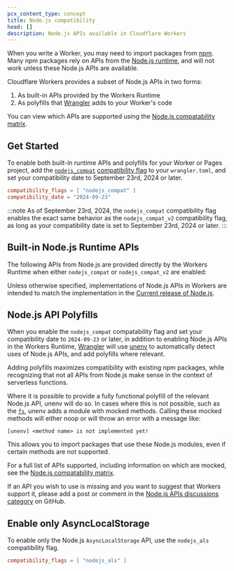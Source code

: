 ```yaml
---
pcx_content_type: concept
title: Node.js compatibility
head: []
description: Node.js APIs available in Cloudflare Workers
---
```



When you write a Worker, you may need to import packages from [npm](https://www.npmjs.com/). Many npm packages rely on APIs from the [Node.js runtime](https://nodejs.org/en/about), and will not work unless these Node.js APIs are available.

Cloudflare Workers provides a subset of Node.js APIs in two forms:

1. As built-in APIs provided by the Workers Runtime
2. As polyfills that [Wrangler](/workers/wrangler/) adds to your Worker's code

You can view which APIs are supported using the [Node.js compatability matrix](https://workers-nodejs-compat-matrix.pages.dev).

## Get Started

To enable both built-in runtime APIs and polyfills for your Worker or Pages project, add the [`nodejs_compat`](/workers/configuration/compatibility-flags/#nodejs-compatibility-flag) [compatibility flag](/workers/configuration/compatibility-flags/#nodejs-compatibility-flag) to your `wrangler.toml`, and set your compatibility date to September 23rd, 2024 or later.

```toml title="wrangler.toml"
compatibility_flags = [ "nodejs_compat" ]
compatibility_date = "2024-09-23"
```

:::note
As of September 23rd, 2024, the `nodejs_compat` compatibility flag enables the exact same behavior as the `nodejs_compat_v2` compatibility flag, as long as your compatibility date is set to September 23rd, 2024 or later.
:::

## Built-in Node.js Runtime APIs

The following APIs from Node.js are provided directly by the Workers Runtime when either `nodejs_compat` or `nodejs_compat_v2` are enabled:

<DirectoryListing />

Unless otherwise specified, implementations of Node.js APIs in Workers are intended to match the implementation in the [Current release of Node.js](https://github.com/nodejs/release#release-schedule).

## Node.js API Polyfills

When you enable the `nodejs_compat` compatability flag and set your compatibility date to `2024-09-23` or later, in addition to enabling Node.js APIs in the Workers Runtime, [Wrangler](/workers/wrangler/) will use [unenv](https://github.com/unjs/unenv) to automatically detect uses of Node.js APIs, and add polyfills where relevant.

Adding polyfills maximizes compatibility with existing npm packages, while recognizing that not all APIs from Node.js make sense in the context of serverless functions.

Where it is possible to provide a fully functional polyfill of the relevant Node.js API, unenv will do so.
In cases where this is not possible, such as the [`fs`](https://nodejs.org/api/fs.html), unenv adds a module with mocked methods.
Calling these mocked methods will either noop or will throw an error with a message like:

```
[unenv] <method name> is not implemented yet!
```

This allows you to import packages that use these Node.js modules, even if certain methods are not supported.

For a full list of APIs supported, including information on which are mocked, see the [Node.js compatability matrix](https://workers-nodejs-compat-matrix.pages.dev).

If an API you wish to use is missing and you want to suggest that Workers support it, please add a post or comment in the
[Node.js APIs discussions category](https://github.com/cloudflare/workerd/discussions/categories/node-js-apis) on GitHub.

## Enable only AsyncLocalStorage

To enable only the Node.js `AsyncLocalStorage` API, use the `nodejs_als` compatibility flag.


<WranglerConfig>

```toml
compatibility_flags = [ "nodejs_als" ]
```

</WranglerConfig>
